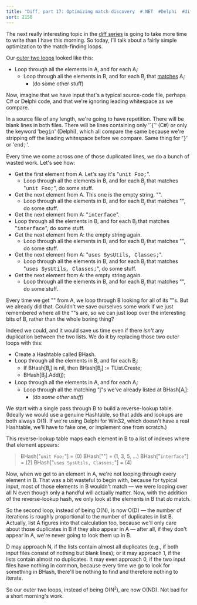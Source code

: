 ```yaml
---
title: "Diff, part 17: Optimizing match discovery  #.NET  #Delphi  #diff"
sort: 2158
---
```

<p>The next really interesting topic in the <a href="http://blog.excastle.com/tag/diff/">diff series</a> is going to take more time to write than I have this morning. So today, I'll talk about a fairly simple optimization to the match-finding loops.</p>
<p>Our <a href="http://blog.excastle.com/2005/04/18/diff-part-16-a-look-back-and-a-big-o/">outer two loops</a> looked like this:</p>

* Loop through all the elements in A, and for each A<sub><small><i>i</i></small></sub>:
  * Loop through all the elements in B, and for each B<sub><small><i>j</i></small></sub> that <a href="http://blog.excastle.com/2005/03/31/diff-part-4-matches/">matches</a> A<sub><small><i>i</i></small></sub>:
    * (do some other stuff)

<p>Now, imagine that we have input that's a typical source-code file, perhaps C# or Delphi code, and that we're ignoring leading whitespace as we compare.</p>
<p>In a source file of any length, we're going to have repetition. There will be blank lines in both files. There will be lines containing only&nbsp;'`{`' (C#) or only the keyword '<font face="Courier New">begin</font>' (Delphi), which all compare the same because we're stripping off the leading whitespace before we compare. Same thing for '<font face="Courier New">}</font>' or '<font face="Courier New">end;</font>'.</p>
<p>Every time we come across one of those duplicated lines, we do a bunch of wasted work. Let's see how:</p>

* Get the first element from A. Let's say it's "<font face="Courier New">unit Foo;</font>".
  * Loop through all the elements in B, and for each B<sub><small><i>j</i></small></sub> that matches "<font face="Courier New">unit Foo;</font>", do some stuff.
* Get the next element from A. This one is the empty string, "".
  * Loop through all the elements in B, and for each B<sub><small><i>j</i></small></sub> that matches "", do some stuff.
* Get the next element from A: "<font face="Courier New">interface</font>".
 * Loop through all the elements in B, and for each B<sub><small><i>j</i></small></sub> that matches "<font face="Courier New">interface</font>", do some stuff.
* Get the next element from A: the empty string again.
  * Loop through all the elements in B, and for each B<sub><small><i>j</i></small></sub> that matches "", do some stuff.
* Get the next element from A: "<font face="Courier New">uses SysUtils, Classes;</font>".
  * Loop through all the elements in B, and for each B<sub><small><i>j</i></small></sub> that matches "<font face="Courier New">uses SysUtils, Classes;</font>", do some stuff.
* Get the next element from A: the empty string again.
  * Loop through all the elements in B, and for each B<sub><small><i>j</i></small></sub> that matches "", do some stuff.

<p>Every time we get "" from A, we loop through B looking for all of its ""s. But we already did that. Couldn't we save ourselves some work if we just remembered where all the ""s are, so we can just loop over the interesting bits of B, rather than the whole boring thing?</p>
<p>Indeed we could, and it would save us time even if there <em>isn't</em> any duplication between the two lists. We do it by replacing those two outer loops with this:</p>

* Create a Hashtable called BHash.
* Loop through all the elements in B, and for each B<sub><small><i>j</i></small></sub>:
  * If BHash[B<sub><small><i>j</i></small></sub>] is nil, then BHash[B<sub><small><i>j</i></small></sub>] := TList.Create;
  * BHash[B<sub><small><i>j</i></small></sub>].Add(j);
* Loop through all the elements in A, and for each A<sub><small><i>i</i></small></sub>:
  * Loop through all the matching "j"s we've already listed at BHash[A<sub><small><i>i</i></small></sub>]:
    * <em>(do some other stuff)</em>

<p>We start with a single pass through B to build a reverse-lookup table. (Ideally we would use a genuine Hashtable, so that adds and lookups are both always O(1). If we're using Delphi for Win32, which doesn't have a real Hashtable, we'll have to fake one, or implement one from scratch.)</p>
<p>This reverse-lookup table maps each element in B to a list of indexes where that element appears:</p>

> BHash["`unit Foo;`"] = (0)
> BHash[""] = (1, 3, 5, ...)
> BHash["`interface`"] = (2)
> BHash["`uses SysUtils, Classes;`"] = (4)

<p>Now, when we get to an element in A, we're not looping through every element in B. That was a bit wasteful to begin with, because for typical input, most of those elements in B wouldn't match &#8212; we were looping over all N even though only a handful will actually matter. Now, with the addition of the reverse-lookup hash, we only look at the elements in B that <em>do</em> match.</p>
<p>So the second loop, instead of being O(N), is now O(D) &#8212; the number of iterations is roughly proportional to the number of duplicates in list B. Actually, list A figures into that calculation too, because we'll only care about those duplicates in B if they also appear in A &#8212; after all, if they don't appear in A, we're never going to look them up in B.</p>
<p>D may approach N, if the lists contain almost all duplicates (e.g., if both input files consist of nothing but blank lines); or it may approach 1, if the lists contain almost no duplicates. It may even approach 0, if the two input files have nothing in common, because every time we go to look for something in BHash, there'll be nothing to find and therefore nothing to iterate.</p>
<p>So our outer two loops, instead of being O(N<sup><small>2</small></sup>), are now O(ND). Not bad for a short morning's work.</p>
